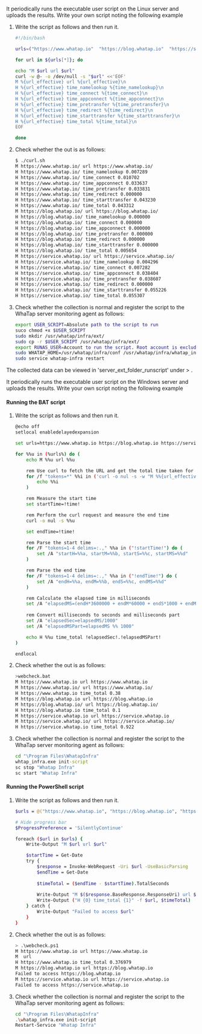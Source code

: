 <Tabs groupId='server-user-script'>

<TabItem value="lxs" label="Linux Shell">

It periodically runs the executable user script on the Linux server and uploads the results. Write your own script noting the following example

1. Write the script as follows and then run it.

   ```bash title='Linux Shell'
   #!/bin/bash

   urls=("https://www.whatap.io"  "https://blog.whatap.io"  "https://service.whatap.io")

   for url in ${urls[*]}; do

   echo "M $url url $url"
   curl -w @- -o /dev/null -s "$url" <<'EOF'
   M %{url_effective} url %{url_effective}\n
   H %{url_effective} time_namelookup %{time_namelookup}\n
   H %{url_effective} time_connect %{time_connect}\n
   H %{url_effective} time_appconnect %{time_appconnect}\n
   H %{url_effective} time_pretransfer %{time_pretransfer}\n
   H %{url_effective} time_redirect %{time_redirect}\n
   H %{url_effective} time_starttransfer %{time_starttransfer}\n
   H %{url_effective} time_total %{time_total}\n
   EOF

   done
   ```

2. Check whether the out is as follows:

   ```bash title='Linux Shell'
   $ ./curl.sh
   M https://www.whatap.io/ url https://www.whatap.io/
   H https://www.whatap.io/ time_namelookup 0.007289
   H https://www.whatap.io/ time_connect 0.010702
   H https://www.whatap.io/ time_appconnect 0.033637
   H https://www.whatap.io/ time_pretransfer 0.033831
   H https://www.whatap.io/ time_redirect 0.000000
   H https://www.whatap.io/ time_starttransfer 0.043230
   H https://www.whatap.io/ time_total 0.043312
   M https://blog.whatap.io/ url https://blog.whatap.io/
   H https://blog.whatap.io/ time_namelookup 0.000000
   H https://blog.whatap.io/ time_connect 0.000000
   H https://blog.whatap.io/ time_appconnect 0.000000
   H https://blog.whatap.io/ time_pretransfer 0.000000
   H https://blog.whatap.io/ time_redirect 0.000000
   H https://blog.whatap.io/ time_starttransfer 0.000000
   H https://blog.whatap.io/ time_total 0.005654
   M https://service.whatap.io/ url https://service.whatap.io/
   H https://service.whatap.io/ time_namelookup 0.004296
   H https://service.whatap.io/ time_connect 0.007282
   H https://service.whatap.io/ time_appconnect 0.038404
   H https://service.whatap.io/ time_pretransfer 0.038607
   H https://service.whatap.io/ time_redirect 0.000000
   H https://service.whatap.io/ time_starttransfer 0.055226
   H https://service.whatap.io/ time_total 0.055307
   ```

3. Check whether the collection is normal and register the script to the WhaTap server monitoring agent as follows:

   ```bash title='Linux Shell'
   export USER_SCRIPT=Absolute path to the script to run
   suco chmod +x $USER_SCRIPT
   sudo mkdir /usr/whatap/infra/ext/
   sudo cp -r $USER_SCRIPT /usr/whatap/infra/ext/
   export RUNAS_USER=Account to run the script. Root account is excluded.
   sudo WHATAP_HOME=/usr/whatap/infra/conf /usr/whatap/infra/whatap_infrad --user=$RUNAS_USER init-script
   sudo service whatap-infra restart
   ```

The collected data can be viewed in <Cmdname sid="category" className="uitext" /> 'server_ext_folder_runscript' under <Cmdname sid="side_analysis" className="uitext" /> &gt; <Cmdname sid="side_counter" className="uitext" />.

</TabItem>

<TabItem value="wps" label="Windows Powershell">

It periodically runs the executable user script on the Windows server and uploads the results. Write your own script noting the following example

<Tabs groupId='server-user-script'>

<TabItem value="wps" label="BAT">

#### Running the BAT script

1. Write the script as follows and then run it.

   ```bash title='BAT'
   @echo off
   setlocal enabledelayedexpansion

   set urls=https://www.whatap.io https://blog.whatap.io https://service.whatap.io

   for %%u in (%urls%) do (
       echo M %%u url %%u

       rem Use curl to fetch the URL and get the total time taken for the request
       for /f "tokens=*" %%i in ('curl -o nul -s -w "M %%{url_effective} url %%{url_effective}" %%u') do (
           echo %%i
       )

       rem Measure the start time
       set startTime=!time!

       rem Perform the curl request and measure the end time
       curl -o nul -s %%u

       set endTime=!time!

       rem Parse the start time
       for /F "tokens=1-4 delims=:.," %%a in ("!startTime!") do (
           set /A "startH=%%a, startM=%%b, startS=%%c, startMS=%%d"
       )

       rem Parse the end time
       for /F "tokens=1-4 delims=:.," %%a in ("!endTime!") do (
           set /A "endH=%%a, endM=%%b, endS=%%c, endMS=%%d"
       )

       rem Calculate the elapsed time in milliseconds
       set /A "elapsedMS=(endH*3600000 + endM*60000 + endS*1000 + endMS) - (startH*3600000 + startM*60000 + startS*1000 + startMS)"
       
       rem Convert milliseconds to seconds and milliseconds part
       set /A "elapsedSec=elapsedMS/1000"
       set /A "elapsedMSPart=elapsedMS %% 1000"

       echo H %%u time_total !elapsedSec!.!elapsedMSPart!
   )

   endlocal
   ```

2. Check whether the out is as follows:

   ```bash title='BAT'
   >webcheck.bat
   M https://www.whatap.io url https://www.whatap.io
   M https://www.whatap.io/ url https://www.whatap.io/
   H https://www.whatap.io time_total 0.38
   M https://blog.whatap.io url https://blog.whatap.io
   M https://blog.whatap.io/ url https://blog.whatap.io/
   H https://blog.whatap.io time_total 0.1
   M https://service.whatap.io url https://service.whatap.io
   M https://service.whatap.io/ url https://service.whatap.io/
   H https://service.whatap.io time_total 0.922
   ```

3. Check whether the collection is normal and register the script to the WhaTap server monitoring agent as follows:

   ```bat title='BAT'
   cd "\Program Files\WhatapInfra"
   whtap_infra.exe init-script
   sc stop "Whatap Infra"
   sc start "Whatap Infra"
   ```

</TabItem>

<TabItem value="wps2" label="PowerShell">

#### Running the PowerShell script

1. Write the script as follows and then run it.

   ```bash title='PowerShell'
   $urls = @("https://www.whatap.io", "https://blog.whatap.io", "https://service.whatap.io")

   # Hide progress bar
   $ProgressPreference = 'SilentlyContinue'

   foreach ($url in $urls) {
       Write-Output "M $url url $url"

       $startTime = Get-Date
       try {
           $response = Invoke-WebRequest -Uri $url -UseBasicParsing
           $endTime = Get-Date
           
           $timeTotal = ($endTime - $startTime).TotalSeconds
           
           Write-Output "M $($response.BaseResponse.ResponseUri) url $($response.BaseResponse.ResponseUri)"
           Write-Output ("H {0} time_total {1}" -f $url, $timeTotal)
       } catch {
           Write-Output "Failed to access $url"
       }
   }
   ```

2. Check whether the out is as follows:

   ```bash title='PowerShell'
   > .\webcheck.ps1                     
   M https://www.whatap.io url https://www.whatap.io
   M  url 
   H https://www.whatap.io time_total 0.376979
   M https://blog.whatap.io url https://blog.whatap.io
   Failed to access https://blog.whatap.io
   M https://service.whatap.io url https://service.whatap.io
   Failed to access https://service.whatap.io
   ```

3. Check whether the collection is normal and register the script to the WhaTap server monitoring agent as follows:

   ```bash title='PowerShell'
   cd "\Program Files\WhatapInfra"
   .\whatap_infra.exe init-script
   Restart-Service "Whatap Infra"
   ```

</TabItem>

</Tabs>

</TabItem>

</Tabs>
